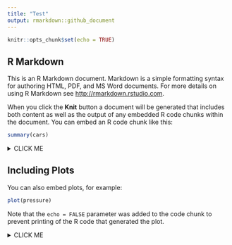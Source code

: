 ```yaml
---
title: "Test"
output: rmarkdown::github_document
---
```


```r
knitr::opts_chunk$set(echo = TRUE)
```

## R Markdown

This is an R Markdown document. Markdown is a simple formatting syntax for authoring HTML, PDF, and MS Word documents. For more details on using R Markdown see <http://rmarkdown.rstudio.com>.

When you click the **Knit** button a document will be generated that includes both content as well as the output of any embedded R code chunks within the document. You can embed an R code chunk like this:

```r
summary(cars)
```

<details><summary>CLICK ME</summary>
<p>

#### yes, even hidden code blocks!

```r
print("hello world!")
```

</p>
</details>

## Including Plots

You can also embed plots, for example:

```r
plot(pressure)
```

Note that the `echo = FALSE` parameter was added to the code chunk to prevent printing of the R code that generated the plot.

<details><summary>CLICK ME</summary>
<p>

#### yes, even hidden graphs!

```r
plot(pressure)
```

</p>
</details>

